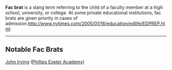 '''Fac brat''' is a slang term referring to the child of a faculty member at a high school, university, or college. At some private educational institutions, fac brats are given priority in cases of admission.[[http://www.nytimes.com/2005/01/16/education/edlife/EDPREP.html]]

----

== Notable Fac Brats ==
[[John Irving]] ([[Phillips Exeter Academy]])


{{stub}}